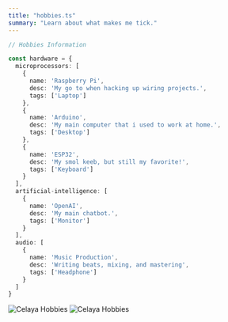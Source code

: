 ```yaml
---
title: "hobbies.ts"
summary: "Learn about what makes me tick."
---
```


```ts
// Hobbies Information

const hardware = {
  microprocessors: [
    {
      name: 'Raspberry Pi',
      desc: 'My go to when hacking up wiring projects.',
      tags: ['Laptop']
    },
    {
      name: 'Arduino',
      desc: 'My main computer that i used to work at home.',
      tags: ['Desktop']
    },
    {
      name: 'ESP32',
      desc: 'My smol keeb, but still my favorite!',
      tags: ['Keyboard']
    }
  ],
  artificial-intelligence: [
    {
      name: 'OpenAI',
      desc: 'My main chatbot.',
      tags: ['Monitor']
    }
  ],
  audio: [
    {
      name: 'Music Production',
      desc: 'Writing beats, mixing, and mastering',
      tags: ['Headphone']
    }
  ]
}
```
![Celaya Hobbies](/setup2.webp)
![Celaya Hobbies](/setup.webp)
